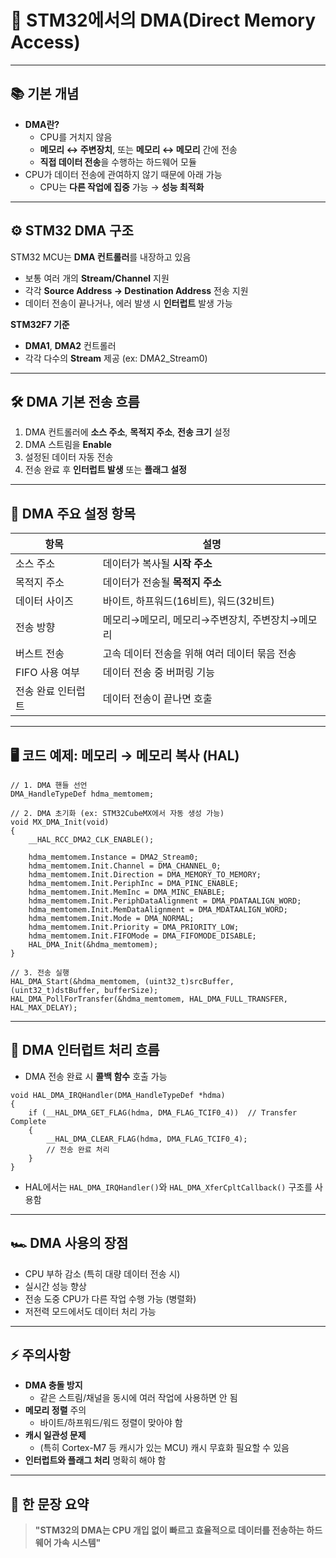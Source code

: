 # **🚀 STM32에서의 DMA(Direct Memory Access)**

---

## **📚 기본 개념**

- **DMA란?**
  - CPU를 거치지 않음
  - **메모리 ↔ 주변장치**, 또는 **메모리 ↔ 메모리** 간에 전송
  - **직접 데이터 전송**을 수행하는 하드웨어 모듈
- CPU가 데이터 전송에 관여하지 않기 때문에 아래 가능
  - CPU는 **다른 작업에 집중** 가능 → **성능 최적화**

---

## **⚙️ STM32 DMA 구조**

STM32 MCU는 **DMA 컨트롤러**를 내장하고 있음

- 보통 여러 개의 **Stream/Channel** 지원
- 각각 **Source Address → Destination Address** 전송 지원
- 데이터 전송이 끝나거나, 에러 발생 시 **인터럽트** 발생 가능

**STM32F7 기준**

- **DMA1**, **DMA2** 컨트롤러
- 각각 다수의 **Stream** 제공 (ex: DMA2_Stream0)

---

## **🛠️ DMA 기본 전송 흐름**

1.  DMA 컨트롤러에 **소스 주소**, **목적지 주소**, **전송 크기** 설정
2.  DMA 스트림을 **Enable**
3.  설정된 데이터 자동 전송
4.  전송 완료 후 **인터럽트 발생** 또는 **플래그 설정**

---

## **🔧 DMA 주요 설정 항목**

| **항목**           | **설명**                                        |
| ------------------ | ----------------------------------------------- |
| 소스 주소          | 데이터가 복사될 **시작 주소**                   |
| 목적지 주소        | 데이터가 전송될 **목적지 주소**                 |
| 데이터 사이즈      | 바이트, 하프워드(16비트), 워드(32비트)          |
| 전송 방향          | 메모리→메모리, 메모리→주변장치, 주변장치→메모리 |
| 버스트 전송        | 고속 데이터 전송을 위해 여러 데이터 묶음 전송   |
| FIFO 사용 여부     | 데이터 전송 중 버퍼링 기능                      |
| 전송 완료 인터럽트 | 데이터 전송이 끝나면 호출                       |

---

## **🖥️ 코드 예제: 메모리 → 메모리 복사 (HAL)**

```
// 1. DMA 핸들 선언
DMA_HandleTypeDef hdma_memtomem;

// 2. DMA 초기화 (ex: STM32CubeMX에서 자동 생성 가능)
void MX_DMA_Init(void)
{
    __HAL_RCC_DMA2_CLK_ENABLE();

    hdma_memtomem.Instance = DMA2_Stream0;
    hdma_memtomem.Init.Channel = DMA_CHANNEL_0;
    hdma_memtomem.Init.Direction = DMA_MEMORY_TO_MEMORY;
    hdma_memtomem.Init.PeriphInc = DMA_PINC_ENABLE;
    hdma_memtomem.Init.MemInc = DMA_MINC_ENABLE;
    hdma_memtomem.Init.PeriphDataAlignment = DMA_PDATAALIGN_WORD;
    hdma_memtomem.Init.MemDataAlignment = DMA_MDATAALIGN_WORD;
    hdma_memtomem.Init.Mode = DMA_NORMAL;
    hdma_memtomem.Init.Priority = DMA_PRIORITY_LOW;
    hdma_memtomem.Init.FIFOMode = DMA_FIFOMODE_DISABLE;
    HAL_DMA_Init(&hdma_memtomem);
}

// 3. 전송 실행
HAL_DMA_Start(&hdma_memtomem, (uint32_t)srcBuffer, (uint32_t)dstBuffer, bufferSize);
HAL_DMA_PollForTransfer(&hdma_memtomem, HAL_DMA_FULL_TRANSFER, HAL_MAX_DELAY);
```

---

## **🧩 DMA 인터럽트 처리 흐름**

- DMA 전송 완료 시 **콜백 함수** 호출 가능

```
void HAL_DMA_IRQHandler(DMA_HandleTypeDef *hdma)
{
    if (__HAL_DMA_GET_FLAG(hdma, DMA_FLAG_TCIF0_4))  // Transfer Complete
    {
        __HAL_DMA_CLEAR_FLAG(hdma, DMA_FLAG_TCIF0_4);
        // 전송 완료 처리
    }
}
```

- HAL에서는 `HAL_DMA_IRQHandler()`와 `HAL_DMA_XferCpltCallback()` 구조를 사용함

---

## **🏎️ DMA 사용의 장점**

- CPU 부하 감소 (특히 대량 데이터 전송 시)
- 실시간 성능 향상
- 전송 도중 CPU가 다른 작업 수행 가능 (병렬화)
- 저전력 모드에서도 데이터 처리 가능

---

## **⚡ 주의사항**

- **DMA 충돌 방지**
  - 같은 스트림/채널을 동시에 여러 작업에 사용하면 안 됨
- **메모리 정렬** 주의
  - 바이트/하프워드/워드 정렬이 맞아야 함
- **캐시 일관성 문제**
  - (특히 Cortex-M7 등 캐시가 있는 MCU) 캐시 무효화 필요할 수 있음
- **인터럽트와 플래그 처리** 명확히 해야 함

---

## **🧠 한 문장 요약**

> **"STM32의 DMA는 CPU 개입 없이 빠르고 효율적으로 데이터를 전송하는 하드웨어 가속 시스템"**
